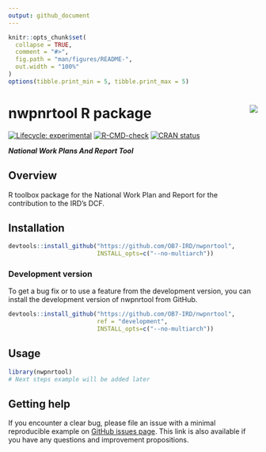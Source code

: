 ```yaml
---
output: github_document
---
```


<!-- README.md is generated from README.Rmd. Please edit that file and click on Knit button at the end. -->

```r
knitr::opts_chunk$set(
  collapse = TRUE,
  comment = "#>",
  fig.path = "man/figures/README-",
  out.width = "100%"
)
options(tibble.print_min = 5, tibble.print_max = 5)
```

# nwpnrtool R package <a href='https://ob7-ird.github.io/nwpnrtool'><img src="man/figures/logo_nwpnrtool.png" align="right"/></a>

<!-- badges: start -->

[![Lifecycle: experimental](https://img.shields.io/badge/lifecycle-experimental-orange.svg)](https://www.tidyverse.org/lifecycle/#experimental) [![R-CMD-check](https://github.com/OB7-IRD/nwpnrtool/workflows/R-CMD-check/badge.svg)](https://github.com/OB7-IRD/acdc/actions) [![CRAN status](https://www.r-pkg.org/badges/version/nwpnrtool)](https://CRAN.R-project.org/package=nwpnrtool)

<!-- badges: end -->

***National Work Plans And Report Tool***

## Overview

R toolbox package for the National Work Plan and Report for the contribution to the IRD's DCF.

## Installation

```r
devtools::install_github("https://github.com/OB7-IRD/nwpnrtool",
                         INSTALL_opts=c("--no-multiarch"))
```

### Development version

To get a bug fix or to use a feature from the development version, you can install the development version of nwpnrtool from GitHub.

```r
devtools::install_github("https://github.com/OB7-IRD/nwpnrtool",
                         ref = "development",
                         INSTALL_opts=c("--no-multiarch"))
```

## Usage

```r
library(nwpnrtool)
# Next steps example will be added later
```

## Getting help

If you encounter a clear bug, please file an issue with a minimal reproducible example on [GitHub issues page](https://github.com/OB7-IRD/nwpnrtool/issues). This link is also available if you have any questions and improvement propositions.
